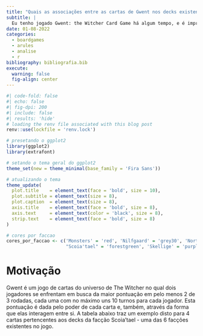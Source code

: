 ```yaml
---
title: "Quais as associações entre as cartas de Gwent nos decks existentes?"
subtitle: |
  Eu tenho jogado Gwent: the Witcher Card Game há algum tempo, e é impressionante a quantidade de combos e sinergias que podem haver entre as cartas de acordo com o deck que você monta. Neste post, eu tento identificar as combinações de cartas que aparecem com maior frequência através de uma análise das regras de associação entre elas.
date: 01-08-2022
categories:
  - boardgames
  - arules
  - analise
  - r
bibliography: bibliografia.bib
execute:
  warning: false
  fig-align: center
---
```


```r
#| code-fold: false
#| echo: false
#| fig-dpi: 200
#| include: false
#| results: 'hide'
# loading the renv file associated with this blog post
renv::use(lockfile = 'renv.lock')

# presetando o ggplot2
library(ggplot2)
library(extrafont)

# setando o tema geral do ggplot2
theme_set(new = theme_minimal(base_family = 'Fira Sans'))

# atualizando o tema
theme_update(
  plot.title    = element_text(face = 'bold', size = 10),
  plot.subtitle = element_text(size = 8),
  plot.caption  = element_text(size = 8),
  axis.title    = element_text(face = 'bold', size = 8),
  axis.text     = element_text(color = 'black', size = 8),
  strip.text    = element_text(face = 'bold', size = 8)
)

# cores por faccao
cores_por_faccao <- c('Monsters' = 'red', 'Nilfgaard' = 'grey30', 'Northern Realms' = 'deepskyblue2', 
                      "Scoia'tael" = 'forestgreen', 'Skellige' = 'purple3', 'Syndicate' = 'orange2')
```

# Motivação

Gwent é um jogo de cartas do universo de The Witcher no qual dois jogadores se enfrentam em busca da maior pontuação em pelo menos 2 de 3 rodadas, cada uma com no máximo uns 10 turnos para cada jogador. Esta pontuação é dada pelo poder de cada carta e, também, através da forma que elas interagem entre si. A tabela abaixo traz um exemplo disto para 4 cartas pertencentes aos decks da facção Scoia'tael - uma das 6 facções existentes no jogo.
